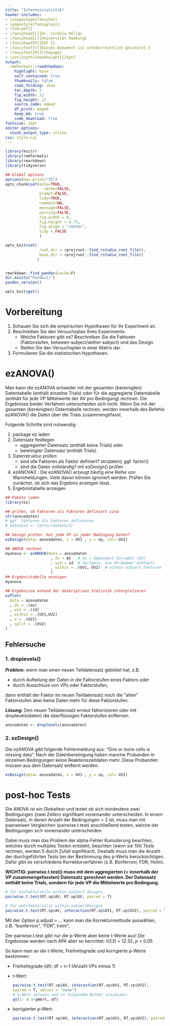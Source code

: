 ```yaml
---
title: "Inferenzstatistik"
header-includes: 
- \usepackage{fancyhdr} 
- \pagestyle{fancyplain} 
- \fancyhf{}
- \fancyhead[L]{Dr. Cordula Hölig}
- \fancyhead[C]{Universität Hamburg}
- \fancyhead[R]{EEP I}
- \fancyfoot[C]{Dieses Dokument ist urheberrechtlich geschützt.} 
- \fancyfoot[R]{\thepage} 
- \setlength{\headheight}{15pt} 
output:
  rmdformats::readthedown:
    highlight: kate
    self_contained: true
    thumbnails: false
    code_folding: show
    toc_depth: 5
    fig_width: 12 
    fig_height: 12
    source_code: embed
    df_print: paged
    keep_md: true
    code_download: true
fontsize: 14pt
editor_options: 
  chunk_output_type: inline
css: style.css
---
```



```r
library(knitr)
library(rmdformats)
library(rmarkdown)
library(tidyverse)

## Global options
options(max.print="75")
opts_chunk$set(echo=TRUE,
	             cache=FALSE,
               prompt=FALSE,
               tidy=TRUE,
               comment=NA,
               message=FALSE,
               warning=FALSE, 
               fig.width = 6, 
               fig.height = 4.75, 
               fig.align = "center",
               tidy = FALSE
               )

opts_knit$set(
               root.dir = rprojroot::find_rstudio_root_file(),
               base.dir = rprojroot::find_rstudio_root_file()
              )


rmarkdown::find_pandoc(cache=F)
dir.exists("Pandoc2/")
pandoc_version()

opts_knit$get()
```
# Vorbereitung

1. Schauen Sie sich die empirischen Hypothesen für Ihr Experiment an. 
2. Beschreiben Sie den Versuchsplan Ihres Experiments: 
    *    Welche Faktoren gibt es? Beschreiben Sie die Faktoren (Faktorstufen, between-subject/within-subject) und das Design.
    *    Stellen Sie den Versuchsplan in einer Matrix dar.

3. Formulieren Sie die statistischen Hypothesen.


# ezANOVA()

Man kann die ezANOVA entweder mit der gesamten (bereinigten) Datentabelle (enthält einzelne Trials)
oder für die aggregierte Datentabelle (enthält für jede VP Mittelwerte der AV pro Bedingung) rechnen. Die Ergebnisse beider Verfahren unterscheiden sich nicht. Wenn Sie mit der gesamten (bereinigten) Datentabelle rechnen, werden innerhalb des Befehls ezANOVA() die Daten über die Trials zusammengefasst.

Folgende Schritte sind notwendig:

1. package ez laden
2. Datensatz festlegen
    + aggregierter Datensatz (enthält keine Trials) oder
    + bereinigter Datensatz (enthält Trials)
3. Datenstruktur prüfen: 
    + sind alle Faktoren als Faktor definiert? str(daten); ggf. factor() 
    + sind die Daten vollständig? mit ezDesign() prüfen
4. ezANOVA() : Die ezANOVA() erzeugt häufig eine Reihe von Warnmeldungen. Viele davon können ignoriert werden. Prüfen Sie zunächst, ob sich das Ergebnis anzeigen lässt.
5. Ergebnistabelle anzeigen  



```r
## Pakete laden
library(ez)

## prüfen, ob Faktoren als Faktoren definiert sind
str(anovadaten)
# ggf. Faktoren als Faktoren definieren
# daten$id <- factor(daten$id)

## Design prüfen: hat jede VP in jeder Bedingung Daten?
ezDesign(data= anovadaten, x = UV1 , y = vp, col= UV2)

## ANOVA rechnen
myanova <- ezANOVA(data = anovadaten  
                    , dv = AV   # dv = dependent Variabel (AV)
                    , wid = id  # Variable, die VP-Nummer enthaelt
                    , within = .(UV1, UV2)  # within-subject Faktoren
                    )
## Ergebnistabelle anzeigen
myanova

## Ergebnisse anhand der deskriptiven Statistik interpretieren
ezPlot(
  data = anovadaten
  , dv = .(av)
  , wid = .(id)
  , within = .(UV1,UV2)
  , x = .(UV1)
  , split = .(UV2)
)
```

## Fehlersuche

### 1. droplevels()
***Problem:*** wenn man einen neuen Teildatensatz gebildet hat, z.B. 

*   durch Aufteilung der Daten in die Faktorstufen eines Faktors oder 
*   durch Ausschluss von VPs oder Faktorstufen, 

dann enthält der Faktor im neuen Teildatensatz noch die "alten" Faktorstufen aber keine Daten mehr für diese Faktorstufen.  

\newpage
***Lösung:*** Den neuen Teildatensatz erneut faktorisieren oder mit droplevels(daten) die überflüssigen Faktorstufen entfernen.

```r
anovadaten <- droplevels(anovadaten)
```
### 2. ezDesign()
Die ezANOVA gibt folgende Fehlermeldung aus: "One or more cells is missing data". 
Nach der Datenbereinigung haben manche Probanden in einzelnen Bedingungen keine Reaktionszeitdaten mehr. Diese Probanden müssen aus dem Datensatz entfernt werden.

```r
ezDesign(data= anovadaten, x = UV1 , y = vp, col= UV2)
```

# post-hoc Tests
Die ANOVA ist ein Globaltest und testet ob sich mindestens zwei Bedingungen (zwei Zellen)
signifikant voneinander unterscheiden. In einem Datensatz, in denen Anzahl der Bedingungen > 2 ist,
muss man mit paarweisen Vergleichen (pairwise.t.test) anschließend testen, welche der Bedingungen 
sich voneinander unterscheiden. 

Dabei muss man das Problem der alpha-Fehler Kumulierung beachten, welches 
durch multiples Testen entsteht, beachten (wenn sie 100 Tests rechnen, werden 5 durch Zufall 
signifikant). Deshalb muss man die Anzahl der durchgeführten Tests bei der Bestimmung des p-Werts 
berücksichtigen. Dafür gibt es verschiedene Korrekturverfahren (z.B. Bonferroni, FDR, Holm).


**WICHTIG: pairwise.t.test() muss mit dem aggregierten (= innerhalb der VP zusammengefassten) Datensatz gerechnet werden. Der Datensatz enthält keine Trials, sondern für jede VP die Mittelwerte pro Bedingung.** 

```r
# für einfaktorielle within-subject designs
pairwise.t.test(RT.vp$AV, RT.vp$UV, paired = T)

# für mehrfaktorielle within-subjectDesigns
pairwise.t.test(RT.vp$AV, interaction(RT.vp$UV1, RT.vp$UV2), paired = T)
```

Mit der Option p.adjust = ... kann man die Korrekturmethode auswählen, z.B. "bonferroni", "FDR", holm", 

Der pairwise.t.test gibt nur die p-Werte aber keine t-Werte aus! Die Ergebnisse werden nach APA aber so berichtet: *t*(23) = 12.32, *p* < 0.05

\newpage
So kann man an die t-Werte,  Freiheitsgrade und korrigierte p-Werte bestimmen:

* Freiheitsgrade (df): df = n-1 (Anzahl VPs minus 1)
* t-Wert: 
  ```r
  pairwise.t.test(RT.vp$AV, interaction(RT.vp$UV1, RT.vp$UV2),
  paired = T, adjust = "none")
  # p-Wert ablesen und in folgendem Befehl einsetzen:
  qt(1- 0.5*pWert, df)
  ```
* korrigierter p-Wert: 
  ```r
  pairwise.t.test(RT.vp$AV, interaction(RT.vp$UV1, RT.vp$UV2), paired = T)
  ```